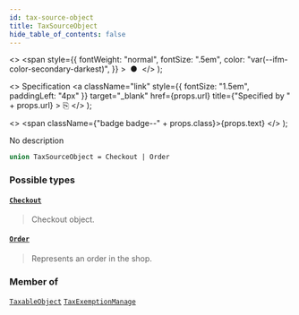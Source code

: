```yaml
---
id: tax-source-object
title: TaxSourceObject
hide_table_of_contents: false
---
```


  <>
    <span
      style={{
        fontWeight: "normal",
        fontSize: ".5em",
        color: "var(--ifm-color-secondary-darkest)",
      }}
    >
      &nbsp;●&nbsp;
    </span>
  </>
);

  <>
    Specification
    <a
      className="link"
      style={{ fontSize: "1.5em", paddingLeft: "4px" }}
      target="\_blank"
      href={props.url}
      title={"Specified by " + props.url}
    >
      ⎘
    </a>
  </>
);

  <>
    <span className={"badge badge--" + props.class}>{props.text}</span>
  </>
);

No description

```graphql
union TaxSourceObject = Checkout | Order
```

### Possible types

#### [`Checkout`](../../api-reference/objects/checkout) <Badge class="secondary" text="object"/>

> Checkout object.

#### [`Order`](../../api-reference/objects/order) <Badge class="secondary" text="object"/>

> Represents an order in the shop.

### Member of

[`TaxableObject`](../../api-reference/objects/taxable-object) <Badge class="secondary" text="object"/><Bullet />[`TaxExemptionManage`](../../api-reference/objects/tax-exemption-manage) <Badge class="secondary" text="object"/>
